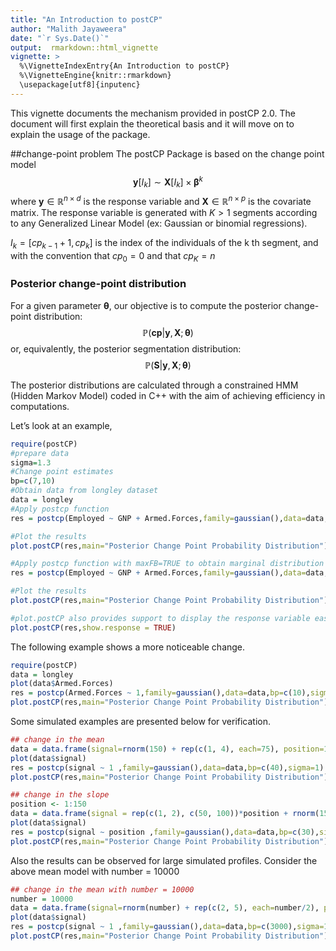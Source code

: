 ```yaml
---
title: "An Introduction to postCP"
author: "Malith Jayaweera"
date: "`r Sys.Date()`"
output:  rmarkdown::html_vignette
vignette: >
  %\VignetteIndexEntry{An Introduction to postCP}
  %\VignetteEngine{knitr::rmarkdown}
  \usepackage[utf8]{inputenc}
---
```

This vignette documents the mechanism provided in postCP 2.0. The document will first explain the theoretical basis and it will move on to explain the usage of the package. 

##change-point problem
The postCP Package is based on the change point model 
$$
\boldsymbol y[I_k] \sim \boldsymbol X[I_k] \times \boldsymbol \beta^k
$$ 
where $\textbf{y} \in \mathbb{R} ^{n\times d}$ is the response variable and $\textbf{X} \in \mathbb{R}^{n\times p}$ is the covariate matrix. The response variable is generated with $K>1$ segments according to any Generalized Linear Model (ex: Gaussian or binomial regressions). 

$I_k = [cp_{k−1} + 1, cp_k ]$ is the index of the individuals of the k th segment, and with the convention that
$cp_0 = 0$ and that $cp_K = n$

### Posterior change-point distribution
For a given parameter $\boldsymbol \theta$, our objective is to compute the posterior change-point distribution:
$$
\mathbb{P}(\textbf{cp} | \boldsymbol y,\boldsymbol X ; \boldsymbol \theta)
$$
or, equivalently, the posterior segmentation distribution:
$$
\mathbb{P}(\boldsymbol S | \boldsymbol y,\boldsymbol X ; \boldsymbol \theta)
$$

The posterior distributions are calculated through a constrained HMM (Hidden Markov Model) coded in C++ with the aim of achieving efficiency in computations. 

Let's look at an example,

```r
require(postCP)
#prepare data
sigma=1.3
#Change point estimates
bp=c(7,10)
#Obtain data from longley dataset
data = longley
#Apply postcp function
res = postcp(Employed ~ GNP + Armed.Forces,family=gaussian(),data=data,bp=c(7,10),sigma)

#Plot the results
plot.postCP(res,main="Posterior Change Point Probability Distribution")

#Apply postcp function with maxFB=TRUE to obtain marginal distribution
res = postcp(Employed ~ GNP + Armed.Forces,family=gaussian(),data=data,bp=c(7,10),sigma,maxFB=TRUE)

#Plot the results
plot.postCP(res,main="Posterior Change Point Probability Distribution")

#plot.postCP also provides support to display the response variable easily
plot.postCP(res,show.response = TRUE)
```

The following example shows a more noticeable change. 

```r
require(postCP)
data = longley
plot(data$Armed.Forces)
res = postcp(Armed.Forces ~ 1,family=gaussian(),data=data,bp=c(10),sigma=1)
plot.postCP(res,main="Posterior Change Point Probability Distribution")

```

Some simulated examples are presented below for verification.

```r

## change in the mean
data = data.frame(signal=rnorm(150) + rep(c(1, 4), each=75), position=1:150)
plot(data$signal)
res = postcp(signal ~ 1 ,family=gaussian(),data=data,bp=c(40),sigma=1)
plot.postCP(res,main="Posterior Change Point Probability Distribution")

## change in the slope
position <- 1:150
data = data.frame(signal = rep(c(1, 2), c(50, 100))*position + rnorm(150), position=position)
plot(data$signal)
res = postcp(signal ~ position ,family=gaussian(),data=data,bp=c(30),sigma=1)
plot.postCP(res,main="Posterior Change Point Probability Distribution")

```

Also the results can be observed for large simulated profiles. Consider the above mean model with number = 10000

```r

## change in the mean with number = 10000
number = 10000
data = data.frame(signal=rnorm(number) + rep(c(2, 5), each=number/2), position=1:number)
plot(data$signal)
res = postcp(signal ~ 1 ,family=gaussian(),data=data,bp=c(3000),sigma=1)
plot.postCP(res,main="Posterior Change Point Probability Distribution")

```


